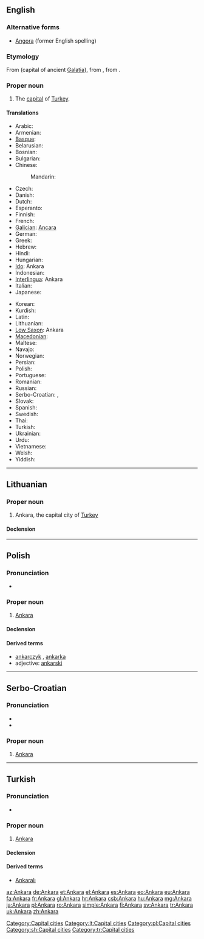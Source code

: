 {{wikipedia}}
{{also|ankara}}
==English==

===Alternative forms===
* [[Angora]] (former English spelling)

===Etymology===
From {{etyl|la}} {{term|Ancyra|lang=la}} (capital of ancient [[Galatia]]), from {{etyl|grc}} {{term|Ἄγκυρα||sc=polytonic|tr=Ankura|lang=grc}}, from {{term|ἄγκυρα||anchor|sc=polytonic|tr=ankura|lang=grc}}.

===Proper noun===
{{en-proper noun}}

# The [[capital]] of [[Turkey]].

====Translations====
{{trans-top|capital of Turkey}}
* Arabic: {{t|ar|أنقرة|f|tr='anqára}}
* Armenian: {{t-|hy|Անկարա|tr=Ankara}}
* [[Basque]]: {{t|eu|Ankara}}
* Belarusian: {{t-|be|Анкара|f|tr=Ankará|xs=Belarusian}}
* Bosnian: {{t-|bs|Ankara|f}}
* Bulgarian: {{t+|bg|Анкара|f|tr=Ankara}}
* Chinese:
*: Mandarin: {{t-|cmn|安卡拉|tr=Ānkǎlā|sc=Hani}}
* Czech: {{t-|cs|Ankara}}
* Danish: {{t-|da|Ankara}}
* Dutch: {{t-|nl|Ankara}}
* Esperanto: {{t+|eo|Ankara|xs=Esperanto}}
* Finnish: {{t+|fi|Ankara}}
* French: {{t+|fr|Ankara}}
* [[Galician]]: [[Ancara]]
* German: {{t+|de|Ankara|n}}
* Greek: {{t+|el|Άγκυρα|f|tr=Ánkyra}}
* Hebrew: {{t|he|אנקרה|f|tr=Ankara}}
* Hindi: {{t|hi|अंकारा|tr=aṅkārā|xs=Hindi}}
* Hungarian: {{t+|hu|Ankara}}
* [[Ido]]: Ankara
* Indonesian: {{t-|id|Ankara|xs=Indonesian}}
* [[Interlingua]]: Ankara
* Italian: {{t-|it|Ankara|f}}
* Japanese: {{t-|ja|アンカラ|tr=Ankara}}
{{trans-mid}}
* Korean: {{t+|ko|앙카라|tr=Angkara|sc=Hang}}
* Kurdish: {{t+|ku|Enqere}}
* Latin: {{t+|la|Ancyra|f}}
* Lithuanian: {{t-|lt|Ankara|xs=Lithuanian}}
* [[Low Saxon]]: Ankara
* [[Macedonian]]: {{t-|mk|Анкара|f|tr=Ánkara}}
* Maltese: {{t-|mt|Ankara|xs=Maltese}}
* Navajo: {{tø|nv|Ankʼawa}}
* Norwegian: {{t-|no|Ankara}}
* Persian: {{t-|fa|آنکارا|tr=Ankara|xs=Persian}}
* Polish: {{t+|pl|Ankara|f}}
* Portuguese: {{t|pt|Ancara|f}}
* Romanian: {{t+|ro|Ankara}}
* Russian: {{t-|ru|Анкара|f|tr=Ankará}}
* Serbo-Croatian: {{t|sh|Анкара|f|sc=Cyrl|xs=Serbo-Croatian}},  {{t|sh|Ankara|f|xs=Serbo-Croatian}}
* Slovak: {{t-|sk|Ankara|f}}
* Spanish: {{t+|es|Angora|f}}
* Swedish: {{t+|sv|Ankara}}
* Thai: {{t|th|อังการา|tr=angkaaraa}}
* Turkish: {{t+|tr|Ankara}}
* Ukrainian: {{t-|uk|Анкара|f|tr=Ankará|xs=Ukrainian}}
* Urdu: {{t|ur|انقرہ|xs=Urdu}}
* Vietnamese: {{t-|vi|Ankara|xs=Vietnamese}}
* Welsh: {{t-|cy|Ankara|xs=Welsh}}
* Yiddish: {{t|yi|אנקארא|n|tr=Ankara|sc=Hebr|xs=Yiddish}}
{{trans-bottom}}

[[Category:Capital cities]]

----

==Lithuanian==
{{wikipedia|lang=lt}}

===Proper noun===
{{lt-proper noun|f}}

# Ankara, the capital city of [[Turkey]]

====Declension====
{{lt-noun-f-a-unc|Ankar}}

[[Category:lt:Capital cities]]

----

==Polish==

===Pronunciation===
* {{audio|Pl-Ankara.ogg|audio}}

===Proper noun===
{{infl|pl|proper noun|g=f}}

# [[#English|Ankara]]

====Declension====
{{pl-decl-noun-sing
|Ankara
|Ankary
|Ankarze
|Ankarę
|Ankarą
|Ankarze
|Ankaro
}}

====Derived terms====
* [[ankarczyk]] {{m}}, [[ankarka]] {{f}}
* adjective: [[ankarski]]

[[Category:pl:Capital cities]]

----

==Serbo-Croatian==

===Pronunciation===
* {{IPA|/ǎnkara/|lang=sh}}
* {{hyphenation|An|ka|ra}}

===Proper noun===
{{sh-proper-noun|g=f|head=Ànkara|r|Анкара|А̀нкара}}

# [[Ankara#English|Ankara]]

[[Category:sh:Capital cities]]

----

==Turkish==
{{wikipedia|lang=tr}}

===Pronunciation===
* {{IPA|[ˈɑn.kɑ.ɾɑ]|lang=tr}}

===Proper noun===
{{infl|tr|proper noun}}

# [[Ankara#English|Ankara]]

====Declension====
{{tr-prop-v-aı}}
{{tr-poss-prop-v-aı}}

====Derived terms====
* [[Ankaralı]]

[[Category:tr:Capital cities]]

[[az:Ankara]]
[[de:Ankara]]
[[et:Ankara]]
[[el:Ankara]]
[[es:Ankara]]
[[eo:Ankara]]
[[eu:Ankara]]
[[fa:Ankara]]
[[fr:Ankara]]
[[gl:Ankara]]
[[hr:Ankara]]
[[csb:Ankara]]
[[hu:Ankara]]
[[mg:Ankara]]
[[ja:Ankara]]
[[pl:Ankara]]
[[ro:Ankara]]
[[simple:Ankara]]
[[fi:Ankara]]
[[sv:Ankara]]
[[tr:Ankara]]
[[uk:Ankara]]
[[zh:Ankara]]